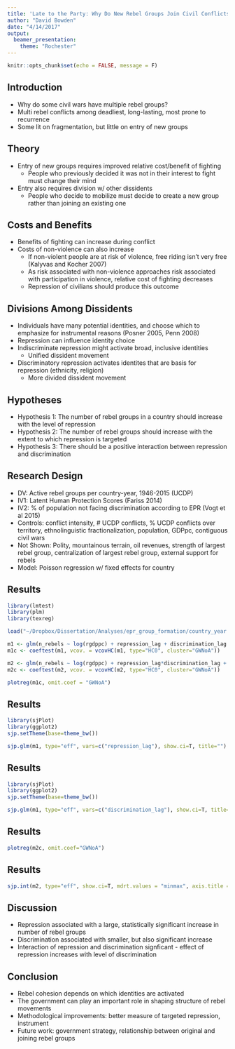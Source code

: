 ---
title: 'Late to the Party: Why Do New Rebel Groups Join Civil Conflicts?'
author: "David Bowden"
date: "4/14/2017"
output: 
  beamer_presentation:
    theme: "Rochester"
---

```{r setup, include=FALSE}
knitr::opts_chunk$set(echo = FALSE, message = F)
```

## Introduction

- Why do some civil wars have multiple rebel groups?
- Multi rebel conflicts among deadliest, long-lasting, most prone to recurrence
- Some lit on fragmentation, but little on entry of new groups

## Theory

- Entry of new groups requires improved relative cost/benefit of fighting
    - People who previously decided it was not in their interest to fight must change their mind
- Entry also requires division w/ other dissidents
    - People who decide to mobilize must decide to create a new group rather than joining an existing one
        
## Costs and Benefits

- Benefits of fighting can increase during conflict
- Costs of non-violence can also increase
    - If non-violent people are at risk of violence, free riding isn't very free (Kalyvas and Kocher 2007)
    - As risk associated with non-violence approaches risk associated with participation in violence, relative cost of fighting decreases
    - Repression of civilians should produce this outcome
    
    
## Divisions Among Dissidents

- Individuals have many potential identities, and choose which to emphasize for instrumental reasons (Posner 2005, Penn 2008)
- Repression can influence identity choice
- Indiscriminate repression might activate broad, inclusive identities
    - Unified dissident movement
- Discriminatory repression activates identites that are basis for repression (ethnicity, religion)
    - More divided dissident movement
        
## Hypotheses

- Hypothesis 1: The number of rebel groups in a country should increase with the level of repression
- Hypothesis 2: The number of rebel groups should increase with the extent to which repression is targeted
- Hypothesis 3: There should be a positive interaction between repression and discrimination

## Research Design

- DV: Active rebel groups per country-year, 1946-2015 (UCDP)
- IV1: Latent Human Protection Scores (Fariss 2014)
- IV2: % of population not facing discrimination according to EPR (Vogt et al 2015)
- Controls: conflict intensity, # UCDP conflicts, % UCDP conflicts over territory, ethnolinguistic fractionalization, population, GDPpc, contiguous civil wars
- Not Shown: Polity, mountainous terrain, oil revenues, strength of largest rebel group, centralization of largest rebel group, external support for rebels
- Model: Poisson regression w/ fixed effects for country


## Results

```{r, results='asis'}
library(lmtest)
library(plm)
library(texreg)

load("~/Dropbox/Dissertation/Analyses/epr_group_formation/country_year.Rdata")

m1 <- glm(n_rebels ~ log(rgdppc) + repression_lag + discrimination_lag + ethfrac + n_conflicts +  (cont_civil>0) + IntensityLevel + pcterr + log(pop) + GWNoA, data=country_year, family="poisson")
m1c <- coeftest(m1, vcov. = vcovHC(m1, type="HC0", cluster="GWNoA"))

m2 <- glm(n_rebels ~ log(rgdppc) + repression_lag*discrimination_lag + ethfrac + n_conflicts +  (cont_civil>0) + IntensityLevel + pcterr + log(pop) + GWNoA, data=country_year, family="poisson")
m2c <- coeftest(m2, vcov. = vcovHC(m2, type="HC0", cluster="GWNoA"))

plotreg(m1c, omit.coef = "GWNoA")
```

## Results

```{r}
library(sjPlot)
library(ggplot2)
sjp.setTheme(base=theme_bw())

sjp.glm(m1, type="eff", vars=c("repression_lag"), show.ci=T, title="")
```

## Results

```{r}
library(sjPlot)
library(ggplot2)
sjp.setTheme(base=theme_bw())

sjp.glm(m1, type="eff", vars=c("discrimination_lag"), show.ci=T, title="")
```

## Results

```{r}
plotreg(m2c, omit.coef="GWNoA")
```

## Results

```{r}
sjp.int(m2, type="eff", show.ci=T, mdrt.values = "minmax", axis.title = "Discrimination", legend.labels = c("Min Human Rights", "Max Human Rights"), legend.title = "", title = "")
```

## Discussion

- Repression associated with a large, statistically significant increase in number of rebel groups
- Discrimination associated with smaller, but also significant increase
- Interaction of repression and discrimination signficant - effect of repression increases with level of discrimination

## Conclusion

- Rebel cohesion depends on which identities are activated
- The government can play an important role in shaping structure of rebel movements
- Methodological improvements: better measure of targeted repression, instrument
- Future work: government strategy, relationship between original and joining rebel groups